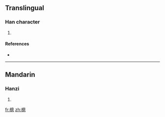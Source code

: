==Translingual==

===Han character===
{{Han char|rn=75|rad=木|as=11|sn=15|four=|canj=木竹田心 (DHWP)}}

# {{defn|Han|sort=木11}}

====References====
* {{Han ref|kx=0551.181|dkj=49179|hdz=21281.020|uh=6A2C|ud=27180}}

----

==Mandarin==

===Hanzi===
{{cmn-hanzi|pin=[[cōng]] ([[cong1]])|wg=ts'ung<sup>1</sup>}}

# {{defn|Mandarin}}

[[fr:樬]]
[[zh:樬]]